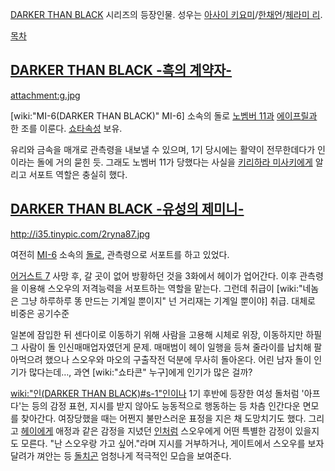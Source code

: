 [[DARKER THAN BLACK]] 시리즈의 등장인물. 성우는 [[아사이 키요미]]/[[한채언]]/[[체라미 리]].

[[목차]]
== [[DARKER THAN BLACK -흑의 계약자-]] ==
attachment:g.jpg

[wiki:"MI-6(DARKER THAN BLACK)" MI-6] 소속의 돌로 [[노벰버 11]]과 [[에이프릴]]과 한 조를 이룬다. [[쇼타]]속성 보유.

유리와 금속을 매개로 관측령을 내보낼 수 있으며, 1기 당시에는 활약이 전무한데다가 인이라는 돌에 거의 묻힌 듯. 그래도 노벰버 11가 당했다는 사실을 [[키리하라 미사키]]에게 알리고 서포트 역할은 충실히 했다.

== [[DARKER THAN BLACK -유성의 제미니-]] ==
http://i35.tinypic.com/2ryna87.jpg

여전히 [[MI-6]] 소속의 [[돌]]로, 관측령으로 서포트를 하고 있었다.

[[어거스트 7]] 사망 후, 갈 곳이 없어 방황하던 것을 3화에서 헤이가 업어간다. 이후 관측령을 이용해 스오우의 저격능력을 서포트하는 역할을 맡는다. 그런데 취급이 [wiki:"네놈은 그냥 하루하루 똥 만드는 기계일 뿐이지" 넌 거리재는 기계일 뿐이야] 취급. 대체로 비중은 공기수준

일본에 잠입한 뒤 센다이로 이동하기 위해 사람을 고용해 시체로 위장, 이동하지만 하필 그 사람이 돌 인신매매업자였던게 문제. 매매범이 헤이 일행을 등쳐 줄라이를 납치해 팔아먹으려 했으나 스오우와 마오의 구출작전 덕분에 무사히 돌아온다. 어린 남자 돌이 인기가 많다는데…, 과연 [wiki:"쇼타콘" 누구]에게 인기가 많은 걸까?

[[wiki:"인(DARKER THAN BLACK)#s-1"인]]이나 1기 후반에 등장한 여성 돌처럼 '아프다'는 등의 감정 표현, 지시를 받지 않아도 능동적으로 행동하는 등 차츰 인간다운 면모를 찾아간다. 여장당했을 때는 어쩐지 불만스러운 표정을 지은 채 도망치기도 했다. 그리고 [[헤이]]에게 애정과 같은 감정을 지녔던 [[인]]처럼 스오우에게 어떤 특별한 감정이 있을지도 모른다. "난 스오우랑 가고 싶어."라며 지시를 거부하거나, 게이트에서 스오우를 보자 달려가 껴안는 등 [[돌]]치곤 엄청나게 적극적인 모습을 보여준다.
